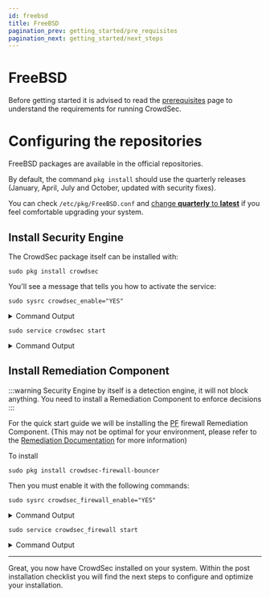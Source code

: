 ```yaml
---
id: freebsd
title: FreeBSD
pagination_prev: getting_started/pre_requisites
pagination_next: getting_started/next_steps
---
```


# FreeBSD

Before getting started it is advised to read the [prerequisites](/unversioned/getting_started/prerequisites.md) page to understand the requirements for running CrowdSec.

# Configuring the repositories

FreeBSD packages are available in the official repositories.

By default, the command `pkg install` should use the quarterly releases (January, April, July and October, updated with security fixes).

You can check `/etc/pkg/FreeBSD.conf` and [change **quarterly** to **latest**](https://wiki.freebsd.org/Ports/QuarterlyBranch) if you feel comfortable upgrading your system.

## Install Security Engine

The CrowdSec package itself can be installed with:

```shell
sudo pkg install crowdsec
```

You'll see a message that tells you how to activate the service:

```shell
sudo sysrc crowdsec_enable="YES"
```

<details>

<summary>Command Output</summary>

```
crowdsec_enable:  -> YES
```

</details>

```shell
sudo service crowdsec start
```

<details>

<summary>Command Output</summary>

```
Fetching hub inventory
INFO[21-12-2021 03:13:35 PM] Wrote new 197364 bytes index to /usr/local/etc/crowdsec/hub/.index.json 
[...]
```

</details>

## Install Remediation Component

:::warning
Security Engine by itself is a detection engine, it will not block anything. You need to install a Remediation Component to enforce decisions
:::

For the quick start guide we will be installing the [PF](https://en.wikipedia.org/wiki/PF_(firewall)) firewall Remediation Component. (This may not be optimal for your environment, please refer to the [Remediation Documentation](/bouncers/intro.md) for more information)

To install 

```shell
sudo pkg install crowdsec-firewall-bouncer
```

Then you must enable it with the following commands:

```shell
sudo sysrc crowdsec_firewall_enable="YES"
```

<details>

<summary>Command Output</summary>

```
crowdsec_firewall_enable:  -> YES
```

</details>

```shell
sudo service crowdsec_firewall start
```

<details>

<summary>Command Output</summary>

```
Registered: cs-firewall-bouncer-ZjpcXlUx
```

</details>

---

Great, you now have CrowdSec installed on your system. Within the post installation checklist you will find the next steps to configure and optimize your installation.
